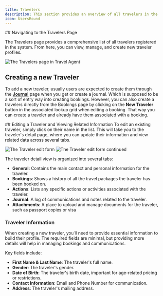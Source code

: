 ```yaml
---
title: Travelers
description: This section provides an overview of all travelers in the system, allowing you to manage and create new ones.
icon: UsersRound
---
```



<Steps>
<Step>
## Navigating to the Travelers Page

The Travelers page provides a comprehensive list of all travelers registered in the system. From here, you can view, manage, and create new traveler profiles.

![The Travelers page in Travel Agent](/images/travel-agent/travel-travelers-view.png)
</Step>
<Step>
## Creating a new Traveler
To add a new traveler, usually users are expected to create them through the **[Journal](./journal)** page when you get or create a journal. Which is supposed to be a sort of entry way into creating bookings.
However, you can also create a travelers directly from the Bookings page by clicking on the **New Traveler** button in the associated lookup grid when editing a booking.
That way you can create a traveler and already have them associated with a booking.


</Step>

<Step>
## Editing a Traveler and Viewing Related Information
To edit an existing traveler, simply click on their name in the list. This will take you to the traveler's detail page, where you can update their information and view related data across several tabs.

![The Traveler edit form](/images/travel-agent/travel-travelers-edit-john-smith.png)
![The Traveler edit form continued](/images/travel-agent/travel-travelers-edit-john-smith-2.png)

The traveler detail view is organized into several tabs:
- **General**: Contains the main contact and personal information for the traveler.
- **Bookings**: Shows a history of all the travel packages the traveler has been booked on.
- **Actions**: Lists any specific actions or activities associated with the traveler.
- **Journal**: A log of communications and notes related to the traveler.
- **Attachments**: A place to upload and manage documents for the traveler, such as passport copies or visa

### Traveler Information
When creating a new traveler, you'll need to provide essential information to build their profile. The required fields are minimal, but providing more details will help in managing bookings and communications.

Key fields include:
- **First Name & Last Name**: The traveler's full name.
- **Gender**: The traveler's gender.
- **Date of Birth**: The traveler's birth date, important for age-related pricing or restrictions.
- **Contact Information**: Email and Phone Number for communication.
- **Address**: The traveler's mailing address.
</Step>

</Steps>
